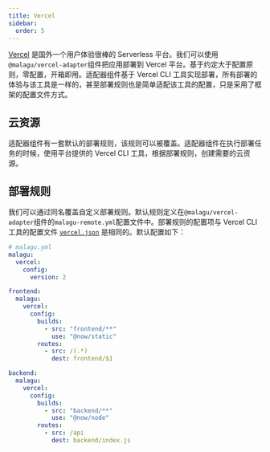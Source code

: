 ```yaml
---
title: Vercel
sidebar:
  order: 5
---
```


[Vercel](https://vercel.com) 是国外一个用户体验很棒的 Serverless 平台。我们可以使用`@malagu/vercel-adapter`组件把应用部署到 Vercel 平台。基于约定大于配置原则，零配置，开箱即用。适配器组件基于 Vercel CLI 工具实现部署，所有部署的体验与该工具是一样的，甚至部署规则也是简单适配该工具的配置，只是采用了框架的配置文件方式。

## 云资源

适配器组件有一套默认的部署规则，该规则可以被覆盖。适配器组件在执行部署任务的时候，使用平台提供的 Vercel CLI 工具，根据部署规则，创建需要的云资源。

## 部署规则

我们可以通过同名覆盖自定义部署规则。默认规则定义在`@malagu/vercel-adapter`组件的`malagu-remote.yml`配置文件中。部署规则的配置项与 Vercel CLI 工具的配置文件 [`vercel.json`](https://vercel.com/docs/configuration) 是相同的。默认配置如下：

```yml
# malagu.yml
malagu:
  vercel:
    config:
      version: 2

frontend:
  malagu:
    vercel:
      config:
        builds:
          - src: "frontend/**"
            use: "@now/static"
        routes:
          - src: /(.*)
            dest: frontend/$1

backend:
  malagu:
    vercel:
      config:
        builds:
          - src: "backend/**"
            use: "@now/node"
        routes:
          - src: /api
            dest: backend/index.js
```
